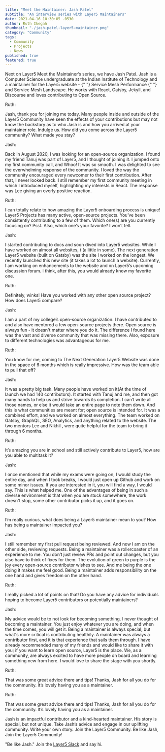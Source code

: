 ---
title: "Meet the Maintainer: Jash Patel"
subtitle: "An interview series with Layer5 Maintainers"
date: 2021-04-16 10:30:05 -0530
author: Ruth Ikegah
thumbnail: "./jash-patel-layer5-maintainer.png"
category: "Community"
tags:
  - Community
  - Projects
  - News
published: true
featured: true
---


<BlogWrapper>
  <MeetTheMaintainer>

<div class="intro ">
  <p>
    Next on Layer5 Meet the Maintainer’s series, we have Jash Patel. Jash is a
    Computer Science undergraduate at the Indian Institute of Technology and a
    maintainer for the Layer5 website -
    <Link to="/projects/service-mesh-performance">
      {" "}
      Service Mesh Performance
    </Link>{" "}
    and
    <Link to="/service-mesh-landscape"> Service Mesh Landscape</Link>. He works with
    React, Gatsby, Jekyll, and Discourse and loves contributing to Open Source.
  </p>
</div>

<div class="interviewer">
  <span>Ruth:</span>
  <p>
    Jash, thank you for joining me today. Many people inside and outside of the
    Layer5 Community have seen the effects of your contributions but may not
    know the backstory as to who Jash is and how you arrived at your maintainer
    role. Indulge us. How did you come across the Layer5 community? What made
    you stay?
  </p>
</div>

<div class="interviewee">
  <span>Jash:</span>
  <p>
    Back in August 2020, I was looking for an open-source organization. I found
    my friend
    <Link to="/community/members/tanuj-agarwal"> Tanuj </Link> was part of Layer5,
    and I thought of joining it. I jumped onto my first community call, and Whoo!
    It was so smooth. I was delighted to see the overwhelming response of the community.
    I loved the way the community encouraged every newcomer to their first contribution.
    After that, I never looked back. I still remember my first community meeting
    in which I introduced myself, highlighting my interests in React. The response
    was <Link to="/community/members/lee-calcote"> Lee </Link> giving an overly positive reaction.
  </p>
</div>

<div class="interviewer">
  <span>Ruth:</span>
  <p>
    I can totally relate to how amazing the Layer5 onboarding process is unique!
    Layer5 Projects has many active, open-source projects. You’ve been
    consistently contributing to a few of them. Which one(s) are you currently
    focusing on? Psst. Also, which one’s your favorite? I won’t tell.
  </p>
</div>

<div class="interviewee">
  <span>Jash:</span>
  <p>
    I started contributing to docs and soon dived into Layer5 websites. While I
    have worked on almost all websites, t (a little in some). The next
    generation Layer5 website (built on Gatsby) was the site I worked on the
    longest. We recently launched this new site (it takes a lot to launch a
    website). Currently, I am working on enhancements to the website and on
    Layer5’s upcoming discussion forum. I think, after this, you would already
    know my favorite one.
  </p>
</div>

<div class="interviewer">
  <span>Ruth:</span>
  <p>
    Definitely, winks! Have you worked with any other open source project? How
    does Layer5 compare?
  </p>
</div>

<div class="interviewee">
  <span>Jash:</span>
  <p>
    I am a part of my college’s open-source organization. I have contributed to
    and also have mentored a few open-source projects there. Open source is
    always fun - it doesn't matter where you do it. The difference I found here
    was the vast and diverse community that was missing there. Also, exposure to
    different technologies was advantageous for me.
  </p>
</div>

<div class="interviewer">
  <span>Ruth:</span>
  <p>
    You know for me, coming to The Next Generation Layer5 Website was done in
    the space of 6 months which is really impressive. How was the team able to
    pull that off?
  </p>
</div>

<div class="interviewee">
  <span>Jash:</span>
  <p>
    It was a pretty big task. Many people have worked on it(At the time of
    launch we had 140 contributors). It started with Tanuj and me, and then got
    many hands to help us and strive towards its completion. I can’t write all
    those names, or else it would take an entire page to note them down. And
    this is what communities are meant for; open source is intended for. It was
    a combined effort, and we worked on almost everything. The team worked on
    Gatsby, GraphQL, SEO, Analytics, and anything related to the website. The
    two mentors <Link to="/community/members/lee-calcote"> Lee </Link> and
    <Link to="/community/members/nikhil-ladha"> Nikhil </Link>,
    were quite helpful for the team to bring it through 6 months.
  </p>
</div>

<div class="interviewer">
  <span> Ruth:</span>
  <p>
    It’s amazing you are in school and still actively contribute to Layer5, how
    are you able to multitask it?
  </p>
</div>

<div class="interviewee">
  <span> Jash:</span>
  <p>
    I once mentioned that while my exams were going on, I would study the entire
    day, and when I took breaks, I would just open up Github and work on some
    minor issues. If you are interested in it, you will find a way, I would say.
    This is what helped me. One of the advantages of being in such a diverse
    environment is that when you are stuck somewhere, the work doesn't stop,
    some other contributor picks it up, and it goes on.
  </p>
</div>

<div class="interviewer">
  <span> Ruth:</span>
  <p>
    I’m really curious, what does being a Layer5 maintainer mean to you? How has
    being a maintainer impacted you?
  </p>
</div>

<div class="interviewee">
  <span> Jash:</span>
  <p>
    I still remember my first pull request being reviewed. And now I am on the
    other side, reviewing requests. Being a maintainer was a rollercoaster of an
    experience to me. You don’t just review PRs and point out changes, but you
    also have to think of fixes for them. The evolution of green to purple is
    the joy every open-source contributor wishes to see. And me being the one
    doing it makes me feel good. Being a maintainer adds responsibility on the
    one hand and gives freedom on the other hand.
  </p>
</div>

<div class="interviewer">
  <span> Ruth:</span>
  <p>
    I really picked a lot of points on that! Do you have any advice for
    individuals hoping to become Layer5 contributors or potentially maintainers?
  </p>
</div>

<div class="interviewee">
  <span> Jash:</span>
  <p>
    My advice would be to not look for becoming something. I never thought of
    becoming a maintainer. You just enjoy whatever you are doing, and when the
    time comes, you will get it. Being a maintainer is always special, but
    what's more critical is contributing healthily. A maintainer was always a
    contributor first, and it is that experience that sails them through. I have
    already recommended many of my friends and would like to share it with you;
    if you want to learn open source, Layer5 is the place. We, as a community,
    are always excited to have more people on board and learning something new
    from here. I would love to share the stage with you shortly.
  </p>
</div>

<div class="interviewer">
  <span> Ruth:</span>
  <p>
    That was some great advice there and tips! Thanks, Jash for all you do for
    the community. It’s lovely having you as a maintainer.
  </p>
</div>

<div class="interviewee">
  <span> Ruth:</span>
  <p>
    That was some great advice there and tips! Thanks, Jash for all you do for
    the community. It’s lovely having you as a maintainer.
  </p>
</div>

<div class="note">
  <p class="centered-text">
    Jash is an impactful contributor and a kind-hearted maintainer. His story is
    special, but not unique. Take Jash’s advice and engage in our uplifting
    community. Write your own story. Join the Layer5 Community. Be like Jash,
    Join the Layer5 Community!
  </p>
</div>

<p class="centered-text">
  "Be like Jash." Join the <a href="http://slack.layer5.io">Layer5 Slack</a> and
  say hi.
</p>

</MeetTheMaintainer>
</BlogWrapper>
